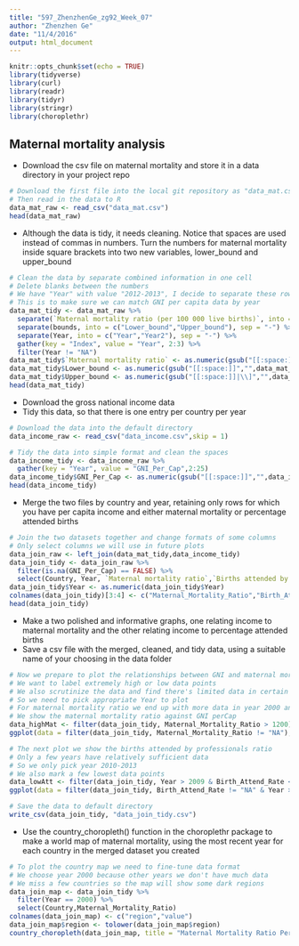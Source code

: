 ```yaml
---
title: "597_ZhenzhenGe_zg92_Week_07"
author: "Zhenzhen Ge"
date: "11/4/2016"
output: html_document
---
```


```r
knitr::opts_chunk$set(echo = TRUE)
library(tidyverse)
library(curl)
library(readr)
library(tidyr)
library(stringr)
library(choroplethr)
```

## Maternal mortality analysis

- Download the csv file on maternal mortality and store it in a data directory in your project repo

```r
# Download the first file into the local git repository as "data_mat.csv"
# Then read in the data to R
data_mat_raw <- read_csv("data_mat.csv")
head(data_mat_raw)
```

- Although the data is tidy, it needs cleaning. Notice that spaces are used instead of commas in numbers. Turn the numbers for maternal mortality inside square brackets into two new variables, lower_bound and upper_bound

```r
# Clean the data by separate combined information in one cell
# Delete blanks between the numbers
# We have "Year" with value "2012-2013", I decide to separate these rows into two rows
# This is to make sure we can match GNI per capita data by year
data_mat_tidy <- data_mat_raw %>%
  separate(`Maternal mortality ratio (per 100 000 live births)`, into = c("Maternal mortality ratio","bounds"), sep = "\\[") %>%
  separate(bounds, into = c("Lower_bound","Upper_bound"), sep = "-") %>%
  separate(Year, into = c("Year","Year2"), sep = "-") %>%
  gather(key = "Index", value = "Year", 2:3) %>%
  filter(Year != "NA")
data_mat_tidy$`Maternal mortality ratio` <- as.numeric(gsub("[[:space:]]","",data_mat_tidy$`Maternal mortality ratio`))
data_mat_tidy$Lower_bound <- as.numeric(gsub("[[:space:]]","",data_mat_tidy$Lower_bound))
data_mat_tidy$Upper_bound <- as.numeric(gsub("[[:space:]]|\\]","",data_mat_tidy$Upper_bound))
head(data_mat_tidy)
```

- Download the gross national income data
- Tidy this data, so that there is one entry per country per year

```r
# Download the data into the default directory
data_income_raw <- read_csv("data_income.csv",skip = 1)

# Tidy the data into simple format and clean the spaces
data_income_tidy <- data_income_raw %>%
  gather(key = "Year", value = "GNI_Per_Cap",2:25)
data_income_tidy$GNI_Per_Cap <- as.numeric(gsub("[[:space:]]","",data_income_tidy$GNI_Per_Cap))
head(data_income_tidy)
```

- Merge the two files by country and year, retaining only rows for which you have per capita income and either maternal mortality or percentage attended births

```r
# Join the two datasets together and change formats of some columns
# Only select columns we will use in future plots
data_join_raw <- left_join(data_mat_tidy,data_income_tidy)
data_join_tidy <- data_join_raw %>%
  filter(is.na(GNI_Per_Cap) == FALSE) %>%
  select(Country, Year, `Maternal mortality ratio`,`Births attended by skilled health personnel (%)`,GNI_Per_Cap)
data_join_tidy$Year <- as.numeric(data_join_tidy$Year)
colnames(data_join_tidy)[3:4] <- c("Maternal_Mortality_Ratio","Birth_Attend_Rate")
head(data_join_tidy)
```

- Make a two polished  and informative graphs, one relating income to maternal mortality and the other relating income to percentage attended births
- Save a csv file with the merged, cleaned, and tidy data, using a suitable name of your choosing in the data folder

```r
# Now we prepare to plot the relationships between GNI and maternal mortality
# We want to label extremely high or low data points
# We also scrutinize the data and find there's limited data in certain years
# So we need to pick appropriate Year to plot
# For maternal mortality ratio we end up with more data in year 2000 and 1990
# We show the maternal mortality ratio against GNI perCap
data_highMat <- filter(data_join_tidy, Maternal_Mortality_Ratio > 1200)
ggplot(data = filter(data_join_tidy, Maternal_Mortality_Ratio != "NA"), aes(x = GNI_Per_Cap, y = Maternal_Mortality_Ratio)) + geom_point(colour = "grey50") + ggtitle("Maternal Mortality Ratio Per 100,000 Births Against GNI Per Capita") + facet_grid(.~Year)+ ggrepel::geom_label_repel(aes(label = Country), data = data_highMat,alpha = .25)

# The next plot we show the births attended by professionals ratio
# Only a few years have relatively sufficient data
# So we only pick year 2010-2013 
# We also mark a few lowest data points 
data_lowAtt <- filter(data_join_tidy, Year > 2009 & Birth_Attend_Rate < 50)
ggplot(data = filter(data_join_tidy, Birth_Attend_Rate != "NA" & Year > 2009), aes(x = GNI_Per_Cap, y = Birth_Attend_Rate)) + geom_point(color = "grey50") + ggtitle("2010-2013 Births Attended By Skilled Health Personnel (%) Against GNI Per Capita") + facet_wrap(~Year, ncol = 2)+ ggrepel::geom_label_repel(aes(label = Country), data = data_lowAtt,alpha = .25)

# Save the data to default directory
write_csv(data_join_tidy, "data_join_tidy.csv")
```

- Use the country_choropleth() function in the choroplethr package to make a world map of maternal mortality, using the most recent year for each country in the merged dataset you created

```r
# To plot the country map we need to fine-tune data format
# We choose year 2000 because other years we don't have much data
# We miss a few countries so the map will show some dark regions
data_join_map <- data_join_tidy %>%
  filter(Year == 2000) %>%
  select(Country,Maternal_Mortality_Ratio)
colnames(data_join_map) <- c("region","value")
data_join_map$region <- tolower(data_join_map$region)
country_choropleth(data_join_map, title = "Maternal Mortality Ratio Per 100,000 Births in 2000")
```

